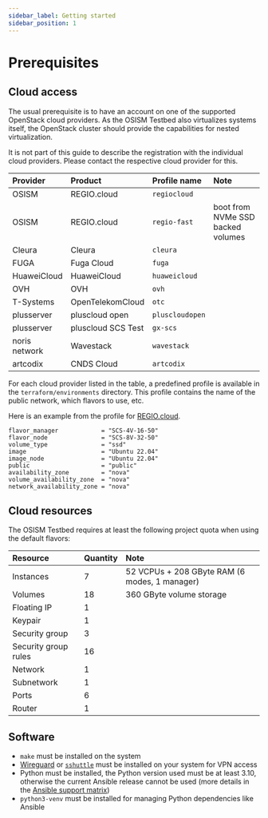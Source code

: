 ```yaml
---
sidebar_label: Getting started
sidebar_position: 1
---
```


# Prerequisites

## Cloud access

The usual prerequisite is to have an account on one of the supported OpenStack cloud providers.
As the OSISM Testbed also virtualizes systems itself, the OpenStack cluster should provide
the capabilities for nested virtualization.

It is not part of this guide to describe the registration with the individual cloud
providers. Please contact the respective cloud provider for this.

| Provider        | Product             | Profile name     | Note                               |
|:----------------|:--------------------|:-----------------|:-----------------------------------|
| OSISM           | REGIO.cloud         | `regiocloud`     |                                    |
| OSISM           | REGIO.cloud         | `regio-fast`     |  boot from NVMe SSD backed volumes |
| Cleura          | Cleura              | `cleura`         |                                    |
| FUGA            | Fuga Cloud          | `fuga`           |                                    |
| HuaweiCloud     | HuaweiCloud         | `huaweicloud`    |                                    |
| OVH             | OVH                 | `ovh`            |                                    |
| T-Systems       | OpenTelekomCloud    | `otc`            |                                    |
| plusserver      | pluscloud open      | `pluscloudopen`  |                                    |
| plusserver      | pluscloud SCS Test  | `gx-scs`         |                                    |
| noris network   | Wavestack           | `wavestack`      |                                    |
| artcodix        | CNDS Cloud          | `artcodix`       |                                    |

For each cloud provider listed in the table, a predefined profile is available in the
`terraform/environments` directory. This profile contains the name of the public
network, which flavors to use, etc.

Here is an example from the profile for [REGIO.cloud](https://regio.digital).

```text
flavor_manager            = "SCS-4V-16-50"
flavor_node               = "SCS-8V-32-50"
volume_type               = "ssd"
image                     = "Ubuntu 22.04"
image_node                = "Ubuntu 22.04"
public                    = "public"
availability_zone         = "nova"
volume_availability_zone  = "nova"
network_availability_zone = "nova"
```

## Cloud resources

The OSISM Testbed requires at least the following project quota when using the default flavors:

| Resource              | Quantity  | Note                                          |
|:----------------------|:----------|:----------------------------------------------|
| Instances             | 7         | 52 VCPUs + 208 GByte RAM (6 modes, 1 manager) |
| Volumes               | 18        | 360 GByte volume storage                      |
| Floating IP           | 1         |                                               |
| Keypair               | 1         |                                               |
| Security group        | 3         |                                               |
| Security group rules  | 16        |                                               |
| Network               | 1         |                                               |
| Subnetwork            | 1         |                                               |
| Ports                 | 6         |                                               |
| Router                | 1         |                                               |

## Software

* `make` must be installed on the system
* [Wireguard](https://wireguard.com) or [`sshuttle`](https://github.com/sshuttle/sshuttle) must be installed on your system for VPN access
* Python must be installed, the Python version used must be at least 3.10, otherwise
  the current Ansible release cannot be used (more details in the
  [Ansible support matrix](https://docs.ansible.com/ansible/latest/reference_appendices/release_and_maintenance.html#ansible-core-support-matrix))
* `python3-venv` must be installed for managing Python dependencies like Ansible